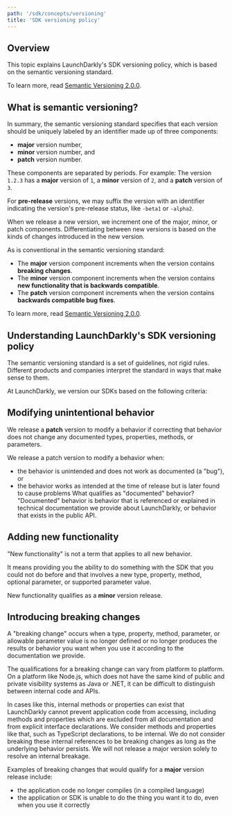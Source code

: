```yaml
---
path: '/sdk/concepts/versioning'
title: 'SDK versioning policy'
---
```


## Overview

This topic explains LaunchDarkly's SDK versioning policy, which is based on the semantic versioning standard.

To learn more, read [Semantic Versioning 2.0.0](http://semver.org/).

## What is semantic versioning?

In summary, the semantic versioning standard specifies that each version should be uniquely labeled by an identifier made up of three components:

- **major** version number,
- **minor** version number, and
- **patch** version number.

These components are separated by periods. For example: The version `1.2.3` has a **major** version of `1`, a **minor** version of `2`, and a **patch** version of `3`.

For **pre-release** versions, we may suffix the version with an identifier indicating the version's pre-release status, like `-beta1` or `-alpha2`.

When we release a new version, we increment one of the major, minor, or patch components. Differentiating between new versions is based on the kinds of changes introduced in the new version.

As is conventional in the semantic versioning standard:

- The **major** version component increments when the version contains **breaking changes**.
- The **minor** version component increments when the version contains **new functionality that is backwards compatible**.
- The **patch** version component increments when the version contains **backwards compatible bug fixes**.

To learn more, read [Semantic Versioning 2.0.0](http://semver.org/).

## Understanding LaunchDarkly's SDK versioning policy

The semantic versioning standard is a set of guidelines, not rigid rules. Different products and companies interpret the standard in ways that make sense to them.

At LaunchDarkly, we version our SDKs based on the following criteria:

## Modifying unintentional behavior

We release a **patch** version to modify a behavior if correcting that behavior does not change any documented types, properties, methods, or parameters.

We release a patch version to modify a behavior when:

- the behavior is unintended and does not work as documented (a "bug"), or
- the behavior works as intended at the time of release but is later found to cause problems
  <Callout intent="info">
    <CalloutTitle>What qualifies as "documented" behavior?</CalloutTitle>
    <CalloutDescription>
      "Documented" behavior is behavior that is referenced or explained in technical documentation we provide about
      LaunchDarkly, or behavior that exists in the public API.
    </CalloutDescription>
  </Callout>

## Adding new functionality

"New functionality" is not a term that applies to all new behavior.

It means providing you the ability to do something with the SDK that you could not do before and that involves a new type, property, method, optional parameter, or supported parameter value.

New functionality qualifies as a **minor** version release.

## Introducing breaking changes

A "breaking change" occurs when a type, property, method, parameter, or allowable parameter value is no longer defined or no longer produces the results or behavior you want when you use it according to the documentation we provide.

The qualifications for a breaking change can vary from platform to platform. On a platform like Node.js, which does not have the same kind of public and private visibility systems as Java or .NET, it can be difficult to distinguish between internal code and APIs.

In cases like this, internal methods or properties can exist that LaunchDarkly cannot prevent application code from accessing, including methods and properties which are excluded from all documentation and from explicit interface declarations. We consider methods and properties like that, such as TypeScript declarations, to be internal. We do not consider breaking these internal references to be breaking changes as long as the underlying behavior persists. We will not release a major version solely to resolve an internal breakage.

Examples of breaking changes that would qualify for a **major** version release include:

- the application code no longer compiles (in a compiled language)
- the application or SDK is unable to do the thing you want it to do, even when you use it correctly
